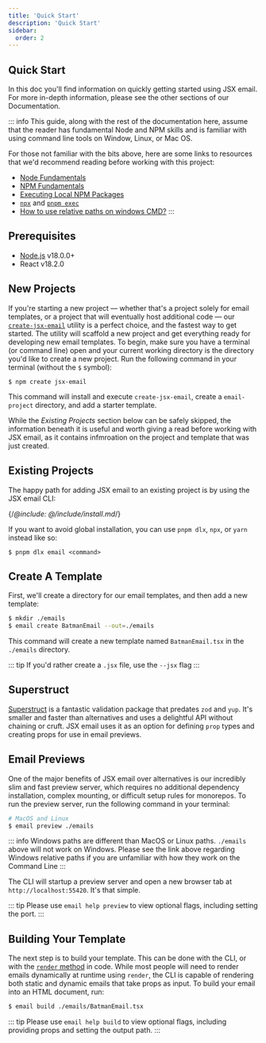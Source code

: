 ```yaml
---
title: 'Quick Start'
description: 'Quick Start'
sidebar:
  order: 2
---
```


## Quick Start

In this doc you'll find information on quickly getting started using JSX email. For more in-depth information, please see the other sections of our Documentation.

::: info
This guide, along with the rest of the documentation here, assume that the reader has fundamental Node and NPM skills and is familiar with using command line tools on Window, Linux, or Mac OS.

For those not familiar with the bits above, here are some links to resources that we'd recommend reading before working with this project:

- [Node Fundamentals](https://www.codecademy.com/learn/learn-nodejs-fundamentals/modules/intro-to-node-js/cheatsheet)
- [NPM Fundamentals](https://nodesource.com/blog/an-absolute-beginners-guide-to-using-npm/)
- [Executing Local NPM Packages](https://jaireina.medium.com/executing-local-npm-packages-226820ad2c31)
- [`npx`](https://docs.npmjs.com/cli/v8/commands/npx) and [`pnpm exec`](https://pnpm.io/cli/exec)
- [How to use relative paths on windows CMD?](https://superuser.com/a/1270599)
  :::

## Prerequisites

- [Node.js](https://nodejs.org/en/) v18.0.0+
- React v18.2.0

## New Projects

If you're starting a new project — whether that's a project solely for email templates, or a project that will eventually host additional code — our [`create-jsx-email`](https://github.com/shellscape/jsx-email/tree/main/packages/create-jsx-email) utility is a perfect choice, and the fastest way to get started. The utility will scaffold a new project and get everything ready for developing new email templates. To begin, make sure you have a terminal (or command line) open and your current working directory is the directory you'd like to create a new project. Run the following command in your terminal (without the `$` symbol):

```console
$ npm create jsx-email
```

This command will install and execute `create-jsx-email`, create a `email-project` directory, and add a starter template.

While the _Existing Projects_ section below can be safely skipped, the information beneath it is useful and worth giving a read before working with JSX email, as it contains infmroation on the project and template that was just created.

## Existing Projects

The happy path for adding JSX email to an existing project is by using the JSX email CLI:

{/*@include: @/include/install.md*/}

If you want to avoid global installation, you can use `pnpm dlx`, `npx`, or `yarn` instead like so:

```shell
$ pnpm dlx email <command>
```

## Create A Template

First, we'll create a directory for our email templates, and then add a new template:

```sh
$ mkdir ./emails
$ email create BatmanEmail --out=./emails
```

This command will create a new template named `BatmanEmail.tsx` in the `./emails` directory.

::: tip
If you'd rather create a `.jsx` file, use the `--jsx` flag
:::

## Superstruct

[Superstruct](https://docs.superstructjs.org/) is a fantastic validation package that predates `zod` and `yup`. It's smaller and faster than alternatives and uses a delightful API without chaining or cruft. JSX email uses it as an option for defining `prop` types and creating props for use in email previews.

## Email Previews

One of the major benefits of JSX email over alternatives is our incredibly slim and fast preview server, which requires no additional dependency installation, complex mounting, or difficult setup rules for monorepos. To run the preview server, run the following command in your terminal:

```sh
# MacOS and Linux
$ email preview ./emails
```

::: info
Windows paths are different than MacOS or Linux paths. `./emails` above will not work on Windows. Please see the link above regarding Windows relative paths if you are unfamiliar with how they work on the Command Line
:::

The CLI will startup a preview server and open a new browser tab at `http://localhost:55420`. It's that simple.

::: tip
Please use `email help preview` to view optional flags, including setting the port.
:::

## Building Your Template

The next step is to build your template. This can be done with the CLI, or with the [`render` method](/docs/core/render) in code. While most people will need to render emails dynamically at runtime using `render`, the CLI is capable of rendering both static and dynamic emails that take props as input. To build your email into an HTML document, run:

```sh
$ email build ./emails/BatmanEmail.tsx
```

::: tip
Please use `email help build` to view optional flags, including providing props and setting the output path.
:::
